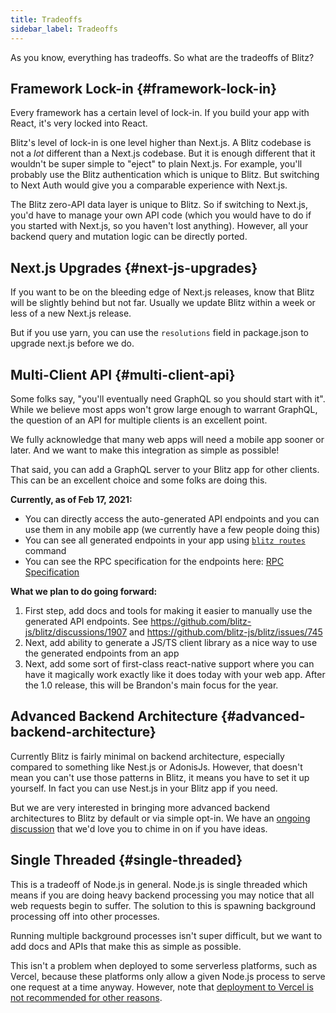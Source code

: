 ```yaml
---
title: Tradeoffs
sidebar_label: Tradeoffs
---
```


As you know, everything has tradeoffs. So what are the tradeoffs of Blitz?

## Framework Lock-in {#framework-lock-in}

Every framework has a certain level of lock-in. If you build your app with
React, it's very locked into React.

Blitz's level of lock-in is one level higher than Next.js. A Blitz
codebase is not a _lot_ different than a Next.js codebase. But it is
enough different that it wouldn't be super simple to "eject" to plain
Next.js. For example, you'll probably use the Blitz authentication which
is unique to Blitz. But switching to Next Auth would give you a comparable
experience with Next.js.

The Blitz zero-API data layer is unique to Blitz. So if switching to
Next.js, you'd have to manage your own API code (which you would have to
do if you started with Next.js, so you haven't lost anything). However,
all your backend query and mutation logic can be directly ported.

## Next.js Upgrades {#next-js-upgrades}

If you want to be on the bleeding edge of Next.js releases, know that
Blitz will be slightly behind but not far. Usually we update Blitz within
a week or less of a new Next.js release.

But if you use yarn, you can use the `resolutions` field in package.json
to upgrade next.js before we do.

## Multi-Client API {#multi-client-api}

Some folks say, "you'll eventually need GraphQL so you should start with
it". While we believe most apps won't grow large enough to warrant
GraphQL, the question of an API for multiple clients is an excellent
point.

We fully acknowledge that many web apps will need a mobile app sooner or
later. And we want to make this integration as simple as possible!

That said, you can add a GraphQL server to your Blitz app for other
clients. This can be an excellent choice and some folks are doing this.

**Currently, as of Feb 17, 2021:**

- You can directly access the auto-generated API endpoints and you can use
  them in any mobile app (we currently have a few people doing this)
- You can see all generated endpoints in your app using
  [`blitz routes`](./cli-routes) command
- You can see the RPC specification for the endpoints here:
  [RPC Specification](./rpc-specification)

**What we plan to do going forward:**

1. First step, add docs and tools for making it easier to manually use the
   generated API endpoints. See
   https://github.com/blitz-js/blitz/discussions/1907 and
   https://github.com/blitz-js/blitz/issues/745
2. Next, add ability to generate a JS/TS client library as a nice way to
   use the generated endpoints from an app
3. Next, add some sort of first-class react-native support where you can
   have it magically work exactly like it does today with your web app.
   After the 1.0 release, this will be Brandon's main focus for the year.

## Advanced Backend Architecture {#advanced-backend-architecture}

Currently Blitz is fairly minimal on backend architecture, especially
compared to something like Nest.js or AdonisJs. However, that doesn't mean
you can't use those patterns in Blitz, it means you have to set it up
yourself. In fact you can use Nest.js in your Blitz app if you need.

But we are very interested in bringing more advanced backend architectures
to Blitz by default or via simple opt-in. We have an
[ongoing discussion](https://github.com/blitz-js/blitz/discussions/1841)
that we'd love you to chime in on if you have ideas.

## Single Threaded {#single-threaded}

This is a tradeoff of Node.js in general. Node.js is single threaded
which means if you are doing heavy backend processing you may notice that
all web requests begin to suffer. The solution to this is spawning
background processing off into other processes.

Running multiple background processes isn't super difficult, but we want
to add docs and APIs that make this as simple as possible.

This isn't a problem when deployed to some serverless platforms, such as
Vercel, because these platforms only allow a given Node.js process
to serve one request at a time anyway. However, note that [deployment
to Vercel is not recommended for other reasons](./deploy-vercel).
